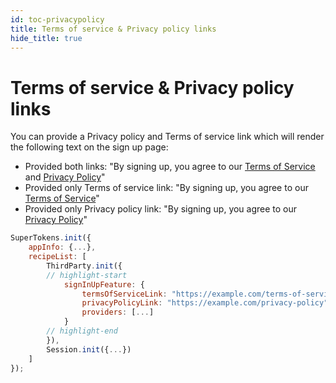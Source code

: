 ```yaml
---
id: toc-privacypolicy
title: Terms of service & Privacy policy links
hide_title: true
---
```



# Terms of service & Privacy policy links


You can provide a Privacy policy and Terms of service link which will render the following text on the sign up page:
- Provided both links: "By signing up, you agree to our [Terms of Service](./) and [Privacy Policy](./)"
- Provided only Terms of service link: "By signing up, you agree to our [Terms of Service](./)"
- Provided only Privacy policy link: "By signing up, you agree to our [Privacy Policy](./)"

<FrontendSDKTabs>
<TabItem value="reactjs">

```js
SuperTokens.init({
    appInfo: {...},
    recipeList: [
        ThirdParty.init({
        // highlight-start
            signInUpFeature: {
                termsOfServiceLink: "https://example.com/terms-of-service",
                privacyPolicyLink: "https://example.com/privacy-policy",
                providers: [...]
            }
        // highlight-end 
        }),
        Session.init({...})
    ]
});
```
</TabItem>
</FrontendSDKTabs>